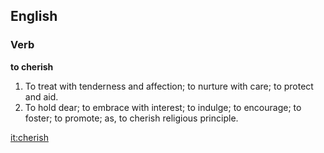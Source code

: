==English==

===Verb===

'''to cherish'''

#To treat with tenderness and affection; to nurture with care; to protect and aid.
#To hold dear; to embrace with interest; to indulge; to encourage; to foster; to promote; as, to cherish religious principle.

[[it:cherish]]